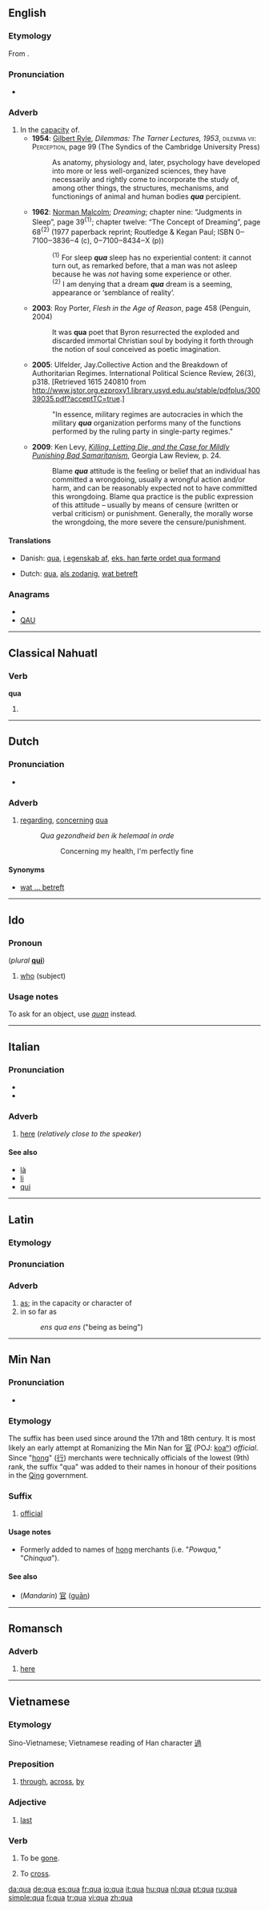 {{also|quà|quá|quạ|quả}}
==English==

===Etymology===
From {{etyl|la}} {{term|qua||in the capacity of|lang=la}}.

===Pronunciation===
* {{IPA|/kwɑː/|/kweɪ/}}
*: {{rhymes|eɪ}}

===Adverb===
{{en-adv|-}}

# In the [[capacity]] of.
#* '''1954''': [[w:Gilbert Ryle|Gilbert Ryle]], ''Dilemmas: The Tarner Lectures, 1953'', <span style="font-variant:small-caps">dilemma vii: Perception</span>, page 99 (The Syndics of the Cambridge University Press)
#*: As anatomy, physiology and, later, psychology have developed into more or less well-organized sciences, they have necessarily and rightly come to incorporate the study of, among other things, the structures, mechanisms, and functionings of animal and human bodies '''''qua''''' percipient.
#* '''1962''': [[w:Norman Malcolm|Norman Malcolm]]; ''Dreaming''; chapter nine: “Judgments in Sleep”, page 39<sup>{1}</sup>; chapter twelve: “The Concept of Dreaming”, page 68<sup>{2}</sup> (1977 paperback reprint; Routledge & Kegan Paul; ISBN 0‒7100‒3836‒4 (c), 0‒7100‒8434‒X (p))
#*: <sup>{1}</sup> For sleep '''''qua''''' sleep has no experiential content: it cannot turn out, as remarked before, that a man was not asleep because he was ''not'' having some experience or other.
#*: <sup>{2}</sup> I am denying that a dream '''''qua''''' dream is a seeming, appearance or ‘semblance of reality’.
#* '''2003''': Roy Porter, ''Flesh in the Age of Reason'', page 458 (Penguin, 2004)
#*: It was '''qua''' poet that Byron resurrected the exploded and discarded immortal Christian soul by bodying it forth through the notion of soul conceived as poetic imagination.
#* '''2005''': Ulfelder, Jay.Collective Action and the Breakdown of Authoritarian Regimes. International Political Science Review, 26(3), p318. [Retrieved 1615 240810 from http://www.jstor.org.ezproxy1.library.usyd.edu.au/stable/pdfplus/30039035.pdf?acceptTC=true.]
#*: "In essence, military regimes are autocracies in which the military '''''qua''''' organization performs many of the functions performed by the ruling party in single-party regimes."
#* '''2009''': Ken Levy, [http://papers.ssrn.com/sol3/papers.cfm?abstract_id=1404387 ''Killing, Letting Die, and the Case for Mildly Punishing Bad Samaritanism''], Georgia Law Review, p. 24.
#*: Blame '''''qua''''' attitude is the feeling or belief that an individual has committed a wrongdoing, usually a wrongful action and/or harm, and can be reasonably expected not to have committed this wrongdoing. Blame qua practice is the public expression of this attitude – usually by means of censure (written or verbal criticism) or punishment. Generally, the morally worse the wrongdoing, the more severe the censure/punishment.
   
====Translations====
{{trans-top|in the capacity of}}
* Danish: [[qua#Danish|qua]], [[i egenskab af]], [[eks. han førte ordet qua formand]]
{{trans-mid}}
* Dutch: [[qua#Dutch|qua]], [[als zodanig]], [[wat betreft]]
{{trans-bottom}}

===Anagrams===
* {{alphagram|aqu}}
* [[QAU#English|QAU]]

----

==Classical Nahuatl==

===Verb===
'''qua'''

# {{alternative spelling of|lang=Classical Nahuatl|cua}}

----

==Dutch==

===Pronunciation===
* {{audio|Nl-qua.ogg|audio}}

===Adverb===
{{infl|nl|adverb}}
{{rfc|ithink meanin'=difrent qua engl.}}

# [[regarding]], [[concerning]] [[#English|qua]]
#: ''Qua gezondheid ben ik helemaal in orde''
#:: Concerning my health, I'm perfectly fine

====Synonyms====
* [[wat ... betreft]]

----

==Ido==

===Pronoun===
{{io-pron}} (''plural'' '''[[qui]]''')

# [[who]] (subject)

===Usage notes===
To ask for an object, use ''[[quan]]'' instead.

----

==Italian==

===Pronunciation===
* {{IPA|/kwa/|lang=it}}
* {{audio|It-qua.ogg|Audio}}

===Adverb===
{{infl|it|adverb}}

# [[here]] (''relatively close to the speaker'') <!--can't remember whether this is true, or whether this applies to "qui" instead-->

====See also====
* [[là#Italian|là]]
* [[li#Italian|li]]
* [[qui#Italian|qui]]

----

==Latin==

===Etymology===
{{rfe|lang=la}}

===Pronunciation===
{{rfp|lang=la}}

===Adverb===
{{infl|la|adverb}}

# [[as]]; in the capacity or character of
# in so far as
#: ''ens qua ens'' ("being as being")

----

==Min Nan==

===Pronunciation===
* {{IPA|[ kuã˥˥ ]|lang=nan}}

===Etymology===
The suffix has been used since around the 17th and 18th century. It is most likely an early attempt at Romanizing the Min Nan for [[官]] (POJ: [[koaⁿ]]) ''official''. Since "[[hong]]" ([[行]]) merchants were technically officials of the lowest (9th) rank, the suffix "qua" was added to their names in honour of their positions in the [[w:Qing Dynasty|Qing]] government.

===Suffix===
{{infl|nan|suffix|poj|koaⁿ|traditional and simplified|官}}

# [[official]]

====Usage notes====
* Formerly added to names of [[hong]] merchants (i.e. "''Powqua,''" "''Chinqua''").

====See also====
* (''Mandarin'') [[官]] ([[guān]])

----

==Romansch==

===Adverb===
{{infl|rm|adverb}}

# [[here]]

----

==Vietnamese==

===Etymology===
Sino-Vietnamese; Vietnamese reading of Han character [[過]]

===Preposition===
{{infl|vi|preposition}}

# [[through]], [[across]], [[by]]

===Adjective===
{{infl|vi|adjective}}

# [[last#Adjective|last]]

===Verb===
{{infl|vi|verb}}

# {{intransitive|lang=vi}} To be [[gone]].
# {{intransitive|lang=vi}} To [[cross#Verb|cross]].

[[da:qua]]
[[de:qua]]
[[es:qua]]
[[fr:qua]]
[[io:qua]]
[[it:qua]]
[[hu:qua]]
[[nl:qua]]
[[pt:qua]]
[[ru:qua]]
[[simple:qua]]
[[fi:qua]]
[[tr:qua]]
[[vi:qua]]
[[zh:qua]]